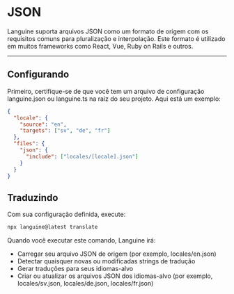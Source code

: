 # JSON

Languine suporta arquivos JSON como um formato de origem com os requisitos comuns para pluralização e interpolação. Este formato é utilizado em muitos frameworks como React, Vue, Ruby on Rails e outros.


---


## Configurando

Primeiro, certifique-se de que você tem um arquivo de configuração languine.json ou languine.ts na raiz do seu projeto. Aqui está um exemplo:

```json
{
  "locale": {
    "source": "en",
    "targets": ["sv", "de", "fr"]
  },
  "files": {
    "json": {
      "include": ["locales/[locale].json"]
    }
  }
}

```

## Traduzindo

Com sua configuração definida, execute:

```bash
npx languine@latest translate
```

Quando você executar este comando, Languine irá:

- Carregar seu arquivo JSON de origem (por exemplo, locales/en.json)
- Detectar quaisquer novas ou modificadas strings de tradução
- Gerar traduções para seus idiomas-alvo
- Criar ou atualizar os arquivos JSON dos idiomas-alvo (por exemplo, locales/sv.json, locales/de.json, locales/fr.json)
